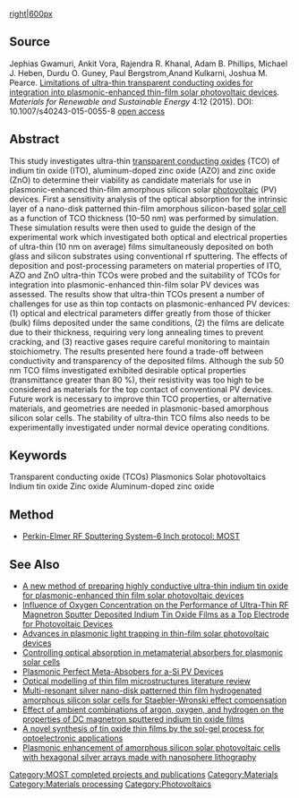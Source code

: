 {{MOST}}
{{Pearce-pubs}}

[[image:Itoplas.jpg|right|600px]]
==Source==
Jephias Gwamuri, Ankit Vora, Rajendra R. Khanal, Adam B. Phillips, Michael J. Heben, Durdu O. Guney, Paul Bergstrom,Anand Kulkarni, Joshua M. Pearce. [http://link.springer.com/article/10.1007%2Fs40243-015-0055-8# Limitations of ultra-thin transparent conducting oxides for integration into plasmonic-enhanced thin-film solar photovoltaic devices]. ''Materials for Renewable and Sustainable Energy'' 4:12 (2015). DOI: 10.1007/s40243-015-0055-8 [https://www.academia.edu/14196425/Limitations_of_ultra-thin_transparent_conducting_oxides_for_integration_into_plasmonic-enhanced_thin-film_solar_photovoltaic_devices open access]

==Abstract==
This study investigates ultra-thin [[transparent conducting oxides]] (TCO) of indium tin oxide (ITO), aluminum-doped zinc oxide (AZO) and zinc oxide (ZnO) to determine their viability as candidate materials for use in plasmonic-enhanced thin-film amorphous silicon solar [[photovoltaic]] (PV) devices. First a sensitivity analysis of the optical absorption for the intrinsic layer of a nano-disk patterned thin-film amorphous silicon-based [[solar cell]] as a function of TCO thickness (10–50 nm) was performed by simulation. These simulation results were then used to guide the design of the experimental work which investigated both optical and electrical properties of ultra-thin (10 nm on average) films simultaneously deposited on both glass and silicon substrates using conventional rf sputtering. The effects of deposition and post-processing parameters on material properties of ITO, AZO and ZnO ultra-thin TCOs were probed and the suitability of TCOs for integration into plasmonic-enhanced thin-film solar PV devices was assessed. The results show that ultra-thin TCOs present a number of challenges for use as thin top contacts on plasmonic-enhanced PV devices: (1) optical and electrical parameters differ greatly from those of thicker (bulk) films deposited under the same conditions, (2) the films are delicate due to their thickness, requiring very long annealing times to prevent cracking, and (3) reactive gases require careful monitoring to maintain stoichiometry. The results presented here found a trade-off between conductivity and transparency of the deposited films. Although the sub 50 nm TCO films investigated exhibited desirable optical properties (transmittance greater than 80 %), their resistivity was too high to be considered as materials for the top contact of conventional PV devices. Future work is necessary to improve thin TCO properties, or alternative materials, and geometries are needed in plasmonic-based amorphous silicon solar cells. The stability of ultra-thin TCO films also needs to be experimentally investigated under normal device operating conditions.

==Keywords==
Transparent conducting oxide (TCOs) Plasmonics Solar photovoltaics Indium tin oxide Zinc oxide Aluminum-doped zinc oxide

==Method==
* [[Perkin-Elmer RF Sputtering System-6 Inch protocol: MOST]]

==See Also==
*[[A new method of preparing highly conductive ultra-thin indium tin oxide for plasmonic-enhanced thin film solar photovoltaic devices]]
*[[Influence of Oxygen Concentration on the Performance of Ultra-Thin RF Magnetron Sputter Deposited Indium Tin Oxide Films as a Top Electrode for Photovoltaic Devices]]
*[[Advances in plasmonic light trapping in thin-film solar photovoltaic devices]]
* [[Controlling optical absorption in metamaterial absorbers for plasmonic solar cells]]
*[[Plasmonic Perfect Meta-Absobers for a-Si PV Devices]]
*[[Optical modelling of thin film microstructures literature review]]
*[[Multi-resonant silver nano-disk patterned thin film hydrogenated amorphous silicon solar cells for Staebler-Wronski effect compensation]]
*[[Effect of ambient combinations of argon, oxygen, and hydrogen on the properties of DC magnetron sputtered indium tin oxide films]]
* [[A novel synthesis of tin oxide thin films by the sol-gel process for optoelectronic applications]]
* [[Plasmonic enhancement of amorphous silicon solar photovoltaic cells with hexagonal silver arrays made with nanosphere lithography]]

[[Category:MOST completed projects and publications]]
[[Category:Materials]]
[[Category:Materials processing]]
[[Category:Photovoltaics]]